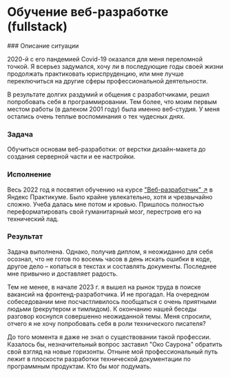 
# Обучение веб-разработке (fullstack)

<Steps>
### Описание ситуации

2020-й с его пандемией Covid-19 оказался для меня переломной точкой. Я всерьез задумался, хочу ли в последующие годы своей жизни продолжать практиковать юриспруденцию, или мне лучше переключиться на другие сферы профессиональной деятельности.

В результате долгих раздумий и общения с разработчиками, решил попробовать себя в программировании. Тем более, что моим первым местом работы (в далеком 2001 году) была именно веб-студия. У меня остались очень теплые воспоминания о тех чудесных днях.

### Задача

Обучиться основам веб-разработки: от верстки дизайн-макета до создания серверной части и ее настройки.

### Исполнение

Весь 2022 год я посвятил обучению на курсе ["Веб-разработчик" ↗](https://practicum.yandex.ru/web/) в Яндекс Практикуме. Было крайне увлекательно, хотя и чрезвычайно сложно. Учеба далась мне потом и кровью. Пришлось полностью переформатировать свой гуманитарный мозг, перестроив его на технический лад.



### Результат

Задача выполнена. Однако, получив диплом, я неожиданно для себя осознал, что не готов по восемь часов в день искать ошибки в коде, другое дело – копаться в текстах и составлять документы. Последнее мне привычно и доставляет радость.

Тем не менее, в начале 2023 г. я вышел на рынок труда в поиске вакансий на фронтенд-разработчика. И не прогадал. На очередном собеседовании мне посчастливилось пообщаться с очень приятными людьми (рекрутером и тимлидом). К окончанию нашей беседы разговор коснулся совершенно неожиданной темы. Меня спросили, отчего я не хочу попробовать себя в роли технического писателя?

До того момента я даже не знал о существовании такой профессии. Казалось бы, незначительный вопрос заставил "Око Саурона" обратить свой взгляд на новые горизонты. Отныне мой профессиональный путь лежит в плоскости разработки технической документации по программным продуктам. Кто бы мог подумать.

</Steps>